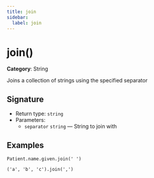 ```yaml
---
title: join
sidebar:
  label: join
---
```


# join()

**Category**: String

Joins a collection of strings using the specified separator

## Signature

- Return type: `string`
- Parameters:
  - `separator` `string` — String to join with

## Examples

```fhirpath
Patient.name.given.join(' ')
```

```fhirpath
('a', 'b', 'c').join(',')
```

